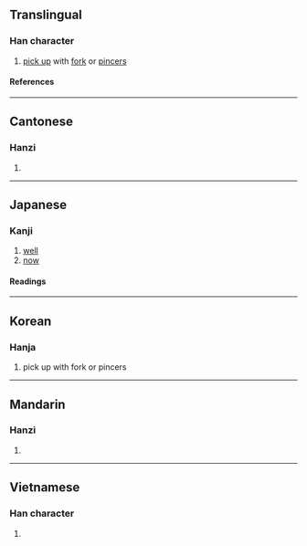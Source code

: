 {{character info/new}}
==Translingual==

===Han character===
{{Han char|rn=64|rad=手|as=03|sn=6|four=|canj=QSHI,QSK,XQSK|ids=⿰扌刃}}

# [[pick up]] with [[fork]] or [[pincers]]

====References====
{{Han ref|kx=0418.141|dkj=11824|dj=0765.120|hdz=31832.070|uh=6268}}

----

==Cantonese==

===Hanzi===
{{yue-hanzi|jyut=[[jan6]]|y=yan6}}

# {{rfdef|yue|sort=手03}}

----

==Japanese==

===Kanji===
{{ja-kanji|grade=|rs=手03}}

# [[well]]
# [[now]]

====Readings====
{{ja-readings
|kun=さて
}}

----

==Korean==

===Hanja===
{{ko-hanja|인}}

# pick up with fork or pincers

----

==Mandarin==

===Hanzi===
{{cmn-hanzi|pin=[[rèn]] ([[ren4]])|wg=jen<sup>4</sup>}}

# {{rfdef|cmn|sort=手03}}

----

==Vietnamese==

===Han character===
{{vi-readings|rs=手03|reading=nhấn}}

# {{rfdef|vi|sort=手03}}